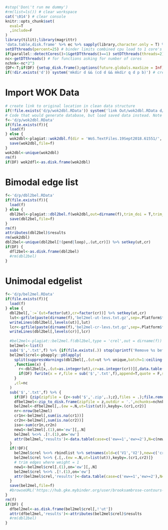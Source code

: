 ```r
#stop('Don\'t run me dummy')
#rm(list=ls()) # clear workspace
cat('\014') # clear console
knitr::opts_chunk$set(
  eval=T
  ,include=F
)
library(tilit);library(magrittr)
'data.table,disk.frame' %>% ec %>% sapply(library,character.only = T) %>% invisible # load packages
setDTthreads(percent=25) # binder limits combined cpu load to 1 core's worth, so core use should be discounted
if(parallel::detectCores()>1&getDTthreads()==1) setDTthreads(threads=2)
nc<-getDTthreads() # for functions asking for number of cores
nchnk<-nc*2^3
{DF<-T;if(DF) {setup_disk.frame();options(future.globals.maxSize = Inf)}} # set up disk frame
if(!dir.exists('d')) system('mkdir d && (cd d && mkdir q d p b)') # create data directory structure if it doesn't exist
```
# Import WOK Data

```r
# create link to original location in clean data structure 
if(!file.exists('d/p/wok2dbl.RData')) system('link Out/wok2dbl.RData d/p/wok2dbl.RData')
# Code that would generate database, but load saved data instead. Note original WOK records absent from repository.
f<-'d/p/wok2dbl.RData'
if(file.exists(f)){
  load(f)
} else {
  wok2dbl<-plagiat::wok2dbl.f(dir = 'WoS.TextFiles.19Sept2018.61551/', out = 'Out')
  save(wok2dbl,file=f)
}
wok2dbl<-unique(wok2dbl)
rm(f)
if(DF) wok2dfl<-as.disk.frame(wok2dbl)
```

<!--
## WOK Descriptives

```r
nut<-wok2dbl[,id %>% unique %>% length]
n<-wok2dbl['CR',on='field',.N,by=val][,table(N)] %>% {data.table(N=as.integer(names(.)),nn=as.integer(.))}
n[,cs:=cumsum(nn)]
n[,cp:=round(cs/max(cs),4)]
n[,rcs:=cumsum(nn %>% rev)]
n[rcs>=180542]
n
n[,rcs:=NULL]
n
n %>% setorder(-N)
n
n[,rcs:=cumsum(nn)]
n
n[rcs>=180542]
n[rcs<180542]
wok2dbl['CR',on='field',unique(val) %>% length]

```
-->

# Bimodal edge list

```r
f<-'d/p/dbl2bel.RData'
if(file.exists(f)){
  load(f)
} else {
  dbl2bel<-plagiat::dbl2bel.f(wok2dbl,out=dirname(f),trim_doi = T,trim_anon = T,trim_loops = T,capitalize = T,trim_pendants = T) %>% invisible
  save(dbl2bel,file=f)
}
rm(f)
attributes(dbl2bel)$results
rm(wok2dbl)
dbl2bel<-unique(dbl2bel[!(pend|loop),.(ut,cr)]) %>% setkey(ut,cr)
if(DF) {
  dfl2bel<-as.disk.frame(dbl2bel)
  #rm(dbl2bel)
}
```

# Unimodal edgelist

```r
f<-'d/p/bel2mel.RData'
if(file.exists(f)){
  load(f)
} else {
  dbl2bel[,`:=`(ut=factor(ut),cr=factor(cr))] %>% setkey(ut,cr)
  lut<-gzfile(paste(dirname(f),'bel2mel-ut-levs.txt.gz',sep=.Platform$file.sep),'w')
  writeLines(dbl2bel[,levels(ut)],lut)
  lcr<-gzfile(paste(dirname(f),'bel2mel-cr-levs.txt.gz',sep=.Platform$file.sep),'w')
  writeLines(dbl2bel[,levels(cr)],lcr)
  
  #bel2mel<-plagiat::bel2mel.f(dbl2bel,type = 'crel',out = dirname(f))
  bel2mel<-list()
  sub('$','.txt',f) %>% {if(file.exists(.)) stop(sprintf('Remove %s before writing new lines.',.))}
  bel2mel$crel<-pbapply::pblapply(
    split(suppressWarnings(dbl2bel[,.(ut=ut %>% unique,batch=1:ceiling((ut %>% unique %>% length)/100))])[,.(ut,batch=sort(batch))],by = 'batch',keep.by = F)
    ,function(x) {
      r<-dbl2bel[x,.(ut=as.integer(ut),cr=as.integer(cr))][,data.table(do.call(rbind,lapply(1:(length(cr) - 1), function(y) matrix(cr[c(rep(y,length(cr) - y), (y + 1):length(cr))], ncol = 2)))),by = ut] %>% setnames(old=c('V1','V2'),new=c('cr1','cr2'))
      if(DF) fwrite(x = r,file = sub('$','.txt',f),append=T,quote = F,sep = '\t',nThread = 1) else r
    }
    ,cl=nc
  )
  sub('$','.txt',f) %>% {
    if(DF) {zip(zipfile = {z<-sub('$','.zip',.);z},files = .);file.remove(.)}
    dfbel2mel<-zip_to_disk.frame(zipfile = z,outdir = '.',nchunks=nchnk,shardby=ec('cr1,cr2'))[[1]]
    bel2mel<-dfbel2mel[,.(ew =.N,ut=list(ut)),keyby=.(cr1,cr2)]
    nr<-nrow(bel2mel)
    cr1n<-bel2mel[,sum(is.na(cr1))]
    cr2n<-bel2mel[,sum(is.na(cr2))]
    iso<-sum(cr1n,cr2n)
    new1<-bel2mel[.(1),on='ew'][,.N]
    bel2mel %<>% .[!.(1),on='ew']
    attr(bel2mel,'results')<-data.table(case=c('ew==1','ew>=2'),N=c(new1,nrow(bel2mel)))[,prop:=N/sum(N)]
  } 
  if(!DF){
    bel2mel$crel %<>% rbindlist %>% setnames(old=c('V1','V2'),new=c('cr1','cr2'))
    bel2mel$crel %<>% {.[,.(ew =.N,ut=list(ut)),keyby=.(cr1,cr2)]}
    # trim edges where weight = 1
    new1<-bel2mel$crel[.(1),on='ew'][,.N]
    bel2mel$crel %<>% .[!.(1),on='ew']
    attr(bel2mel$crel,'results')<-data.table(case=c('ew==1','ew>=2'),N=c(new1,bel2mel$crel[,.N]))[,prop:=N/sum(N)]
  }
  save(bel2mel,file=f)
  #browseURL('https://hub.gke.mybinder.org/user/brooksambrose-contours-p6m7z449/rstudio/export/bel2mel.RData?name=bel2mel.RData&file=~%2Fd%2Fp%2Fbel2mel.RData')
}
rm(f)
if(DF) {
  dfbel2mel<-as.disk.frame(bel2mel$crel[,!'ut'])
  attr(dfbel2mel,'results')<-attributes(bel2mel$crel)$results
  #rm(dbl2bel)
}

```

<!--
# Unimodal graph

```r
library(igraph)
load('Out/el.RData')
g<-graph_from_edgelist(el %>% as.matrix)
V(g)$type<-grepl('^WOS:',V(g)$name)
system.time(cg<-cluster_louvain(as.undirected(g)))
ct<-apply(cg$memberships,1,function(x) x %>% table %>% sort(decreasing = T))
View(ct)
system.time(gcr<-bipartite_projection(g,which='false'))
save(gcr,file='Out/gcr.RData')

# count 
load('Out/gcr.RData')
system.time(et<-E(gcr)$weight %>% table %>% prop.table %>% `*`(100))
cbind(round(et,4))[1:10,]

# keep only edge weights greater than 1
gcr<-subgraph.edges(gcr,which(E(gcr)$weight>1))
save(gcr,file='Out/gcr_cull.RData')

# cluster culled graph
system.time(cgr<-cluster_louvain(gcr))
save(cgr,file='Out/cgr_culled.RData')

# rename cluster ids to be in sequence by size
sm<-list()
for(i in 1:nrow(cgr$memberships)) sm[[i]]<-factor(cgr$memberships[i,],levels=order(table(cgr$memberships[i,]),decreasing = T))
sm<-do.call(data.table,sm)
setnames(sm,paste0('h',ncol(sm):1))
sm[,cr:=cgr$names]
sm[,m:=as.integer(h1)] %>% setkey(m)
```

-->